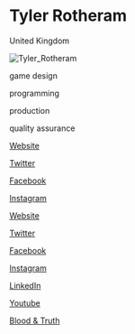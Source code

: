 # Tyler Rotheram

<Location>

United Kingdom

</Location>

![Tyler_Rotheram](./directory_images/Tyler_Rotheram_v1.webp)

<Skills>

game design

programming

production

quality assurance

</Skills>

<Personal>

[Website](https://tyrotheram.wordpress.com/)

[Twitter](https://twitter.com/tyrotheram)

[Facebook](https://www.facebook.com/ty.rotheram)

[Instagram](https://www.instagram.com/tyrotheram/)

</Personal>

<Business>

[Website](https://tyrotheram.wordpress.com/)

[Twitter](https://twitter.com/tyrotheram)

[Facebook](https://www.facebook.com/ty.rotheram)

[Instagram](https://www.instagram.com/tyrotheram/)

[LinkedIn](https://www.linkedin.com/in/tyler-rotheram-aa005516a/)

[Youtube](https://www.youtube.com/channel/UCG75FGvuYSxbM24A-O57NQA/featured)

</Business>



<Games>

[Blood & Truth](https://en.wikipedia.org/wiki/Blood_%26_Truth)

</Games>
